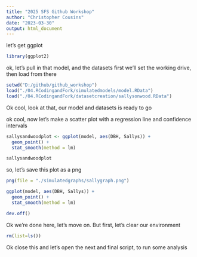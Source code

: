 ```yaml
---
title: "2025 SFS Github Workshop"
author: "Christopher Cousins"
date: "2023-03-30"
output: html_document
---
```


let's get ggplot
```r
library(ggplot2)
```

ok, let's pull in that model, and the datasets
first we'll set the working drive, then load from there
```r
setwd("D:/github/github_workshop")
load("./04.RCodingandFork/simulatedmodels/model.RData")
load("./04.RCodingandFork/datasetcreation/sallysonwood.RData")
```
Ok cool, look at that, our model and datasets is ready to go

ok cool, now let's make a scatter plot with a regression line and confidence intervals
```r
sallysandwoodplot <- ggplot(model, aes(DBH, Sallys)) +
  geom_point() +
  stat_smooth(method = lm)

sallysandwoodplot
```

so, let's save this plot as a png
```r
png(file = "./simulatedgraphs/sallygraph.png")

ggplot(model, aes(DBH, Sallys)) +
  geom_point() +
  stat_smooth(method = lm)

dev.off()
```

Ok we're done here, let's move on. But first, let's clear our environment
```r
rm(list=ls())
```

Ok close this and let's open the next and final script, to run some analysis
